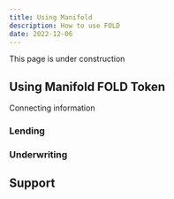 ```yaml
---
title: Using Manifold
description: How to use FOLD
date: 2022-12-06
---
```


<Callout>

This page is under construction

</Callout>

## Using Manifold FOLD Token

Connecting information

### Lending

### Underwriting

## Support
